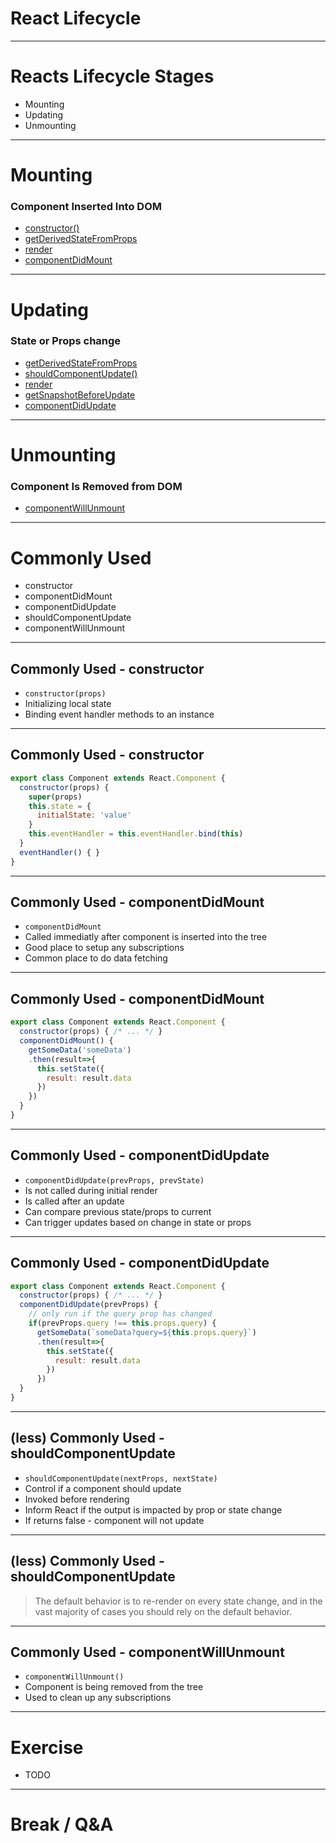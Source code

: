 

# React Lifecycle 

---

# Reacts Lifecycle Stages

* Mounting
* Updating
* Unmounting

---


# Mounting 

### Component Inserted Into DOM

* [constructor()](https://reactjs.org/docs/react-component.html#constructor)
* [getDerivedStateFromProps](https://reactjs.org/docs/react-component.html#static-getderivedstatefromprops)
* [render](https://reactjs.org/docs/react-component.html#render)
* [componentDidMount](https://reactjs.org/docs/react-component.html#componentdidmount)

---

# Updating 

### State or Props change 

* [getDerivedStateFromProps](https://reactjs.org/docs/react-component.html#static-getderivedstatefromprops)
* [shouldComponentUpdate()](https://reactjs.org/docs/react-component.html#shouldcomponentupdate)
* [render](https://reactjs.org/docs/react-component.html#render)
* [getSnapshotBeforeUpdate](https://reactjs.org/docs/react-component.html#getsnapshotbeforeupdate)
* [componentDidUpdate](https://reactjs.org/docs/react-component.html#componentdidupdate)

---


# Unmounting

### Component Is Removed from DOM 

* [componentWillUnmount](https://reactjs.org/docs/react-component.html#componentwillunmount)

---

# Commonly Used

* constructor
* componentDidMount
* componentDidUpdate
* shouldComponentUpdate
* componentWillUnmount

---

## Commonly Used - constructor

* `constructor(props)`
* Initializing local state
* Binding event handler methods to an instance

---

## Commonly Used - constructor

```jsx
export class Component extends React.Component {
  constructor(props) {
    super(props)
    this.state = {
      initialState: 'value'
    }
    this.eventHandler = this.eventHandler.bind(this)
  }
  eventHandler() { }
}
```
---

## Commonly Used - componentDidMount

* `componentDidMount`
* Called immediatly after component is inserted into the tree 
* Good place to setup any subscriptions 
* Common place to do data fetching

---

## Commonly Used - componentDidMount

```jsx
export class Component extends React.Component {
  constructor(props) { /* ... */ }
  componentDidMount() {
    getSomeData('someData')
    .then(result=>{
      this.setState({
        result: result.data
      })
    })
  }
}

```
---

## Commonly Used - componentDidUpdate

* `componentDidUpdate(prevProps, prevState)`
* Is not called during initial render 
* Is called after an update
* Can compare previous state/props to current 
* Can trigger updates based on change in state or props


---
## Commonly Used - componentDidUpdate

```jsx
export class Component extends React.Component {
  constructor(props) { /* ... */ }
  componentDidUpdate(prevProps) {
    // only run if the query prop has changed
    if(prevProps.query !== this.props.query) {
      getSomeData(`someData?query=${this.props.query}`)
      .then(result=>{
        this.setState({
          result: result.data
        })
      })
  }
}

```

---

## (less) Commonly Used - shouldComponentUpdate

* `shouldComponentUpdate(nextProps, nextState)`
* Control if a component should update
* Invoked before rendering
* Inform React if the output is impacted by prop or state change 
* If returns false - component will not update

---
## (less) Commonly Used - shouldComponentUpdate

> The default behavior is to re-render on every state change, and in the vast majority of cases you should rely on the default behavior.

---

## Commonly Used - componentWillUnmount

* `componentWillUnmount()`
* Component is being removed from the tree
* Used to clean up any subscriptions

---

# Exercise

- TODO

---

# Break / Q&A